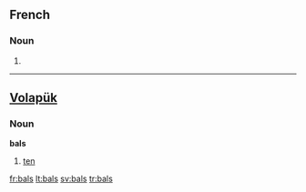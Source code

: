 ==French==

===Noun===
{{infl|fr|plural}} {{m|p}}

# {{plural of|bal|lang=fr}}

----

==[[Volapük]]==

===Noun===
'''bals'''

# [[ten]]

[[fr:bals]]
[[lt:bals]]
[[sv:bals]]
[[tr:bals]]